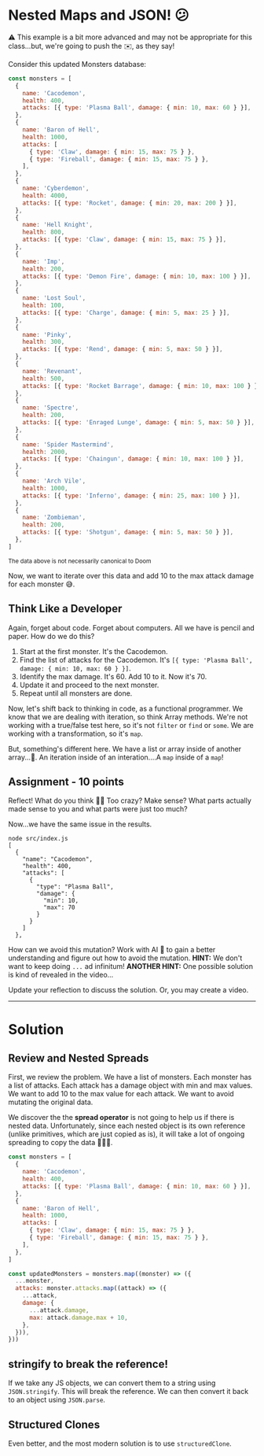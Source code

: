 
# Nested Maps and JSON! 😕

<Lead>
  ⚠️ This example is a bit more advanced and may not be appropriate for this class...but, we're
  going to push the ✉️, as they say!
</Lead>

Consider this updated Monsters database:

```js
const monsters = [
  {
    name: 'Cacodemon',
    health: 400,
    attacks: [{ type: 'Plasma Ball', damage: { min: 10, max: 60 } }],
  },
  {
    name: 'Baron of Hell',
    health: 1000,
    attacks: [
      { type: 'Claw', damage: { min: 15, max: 75 } },
      { type: 'Fireball', damage: { min: 15, max: 75 } },
    ],
  },
  {
    name: 'Cyberdemon',
    health: 4000,
    attacks: [{ type: 'Rocket', damage: { min: 20, max: 200 } }],
  },
  {
    name: 'Hell Knight',
    health: 800,
    attacks: [{ type: 'Claw', damage: { min: 15, max: 75 } }],
  },
  {
    name: 'Imp',
    health: 200,
    attacks: [{ type: 'Demon Fire', damage: { min: 10, max: 100 } }],
  },
  {
    name: 'Lost Soul',
    health: 100,
    attacks: [{ type: 'Charge', damage: { min: 5, max: 25 } }],
  },
  {
    name: 'Pinky',
    health: 300,
    attacks: [{ type: 'Rend', damage: { min: 5, max: 50 } }],
  },
  {
    name: 'Revenant',
    health: 500,
    attacks: [{ type: 'Rocket Barrage', damage: { min: 10, max: 100 } }],
  },
  {
    name: 'Spectre',
    health: 200,
    attacks: [{ type: 'Enraged Lunge', damage: { min: 5, max: 50 } }],
  },
  {
    name: 'Spider Mastermind',
    health: 2000,
    attacks: [{ type: 'Chaingun', damage: { min: 10, max: 100 } }],
  },
  {
    name: 'Arch Vile',
    health: 1000,
    attacks: [{ type: 'Inferno', damage: { min: 25, max: 100 } }],
  },
  {
    name: 'Zombieman',
    health: 200,
    attacks: [{ type: 'Shotgun', damage: { min: 5, max: 50 } }],
  },
]
```

<Small>The data above is not necessarily canonical to Doom</Small>

Now, we want to iterate over this data and add 10 to the max attack damage for each monster 😅.

## Think Like a Developer

Again, forget about code. Forget about computers. All we have is pencil and paper. How do we do this?

1. Start at the first monster. It's the Cacodemon.
1. Find the list of attacks for the Cacodemon. It's `[{ type: 'Plasma Ball', damage: { min: 10, max: 60 } }]`.
1. Identify the max damage. It's 60. Add 10 to it. Now it's 70.
1. Update it and proceed to the next monster.
1. Repeat until all monsters are done.

Now, let's shift back to thinking in code, as a functional programmer. We know that we are dealing with iteration, so think Array methods. We're not working with a true/false test here, so it's not `filter` or `find` or `some`. We are working with a transformation, so it's `map`.

But, something's different here. We have a list or array inside of another array...🤔. An iteration inside of an interation....A `map` inside of a `map`!

<YouTubeEmbed videoId="plIn3apR8CY" height={400} />

## Assignment - 10 points

Reflect! What do you think 🤔❔ Too crazy? Make sense? What parts actually made sense to you and what parts were just too much?

Now...we have the same issue in the results.

```shell
node src/index.js
[
  {
    "name": "Cacodemon",
    "health": 400,
    "attacks": [
      {
        "type": "Plasma Ball",
        "damage": {
          "min": 10,
          "max": 70
        }
      }
    ]
  },
```

How can we avoid this mutation? Work with AI 🤖 to gain a better understanding and figure out how to avoid the mutation. **HINT:** We don't want to keep doing `...` ad infinitum! **ANOTHER HINT:** One possible solution is kind of revealed in the video...

Update your reflection to discuss the solution. Or, you may create a video.

---

# Solution

## Review and Nested Spreads

First, we review the problem. We have a list of monsters. Each monster has a list of attacks. Each attack has a damage object with min and max values. We want to add 10 to the max value for each attack. We want to avoid mutating the original data.

We discover the the **spread operator** is not going to help us if there is nested data. Unfortunately, since each nested object is its own reference (unlike primitives, which are just copied as is), it will take a lot of ongoing spreading to copy the data 🙅🏾‍♀️.

<YouTubeEmbed videoId="6Dm9OHG2M8M" height={400} />

```js
const monsters = [
  {
    name: 'Cacodemon',
    health: 400,
    attacks: [{ type: 'Plasma Ball', damage: { min: 10, max: 60 } }],
  },
  {
    name: 'Baron of Hell',
    health: 1000,
    attacks: [
      { type: 'Claw', damage: { min: 15, max: 75 } },
      { type: 'Fireball', damage: { min: 15, max: 75 } },
    ],
  },
]

const updatedMonsters = monsters.map((monster) => ({
  ...monster,
  attacks: monster.attacks.map((attack) => ({
    ...attack,
    damage: {
      ...attack.damage,
      max: attack.damage.max + 10,
    },
  })),
}))
```

## stringify to break the reference!

If we take any JS objects, we can convert them to a string using `JSON.stringify`. This will break the reference. We can then convert it back to an object using `JSON.parse`.

<YouTubeEmbed videoId="7I2pjfHTWD0" height={400} />

## Structured Clones

Even better, and the most modern solution is to use `structuredClone`.

<YouTubeEmbed videoId="DuJij94sdz8" height={400} />
